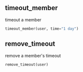 ## timeout_member
timeout a member

```python
timeout_member(user, time="1 day")
```

## remove_timeout
remove a member's timeout

```python
remove_timeout(user)
```
